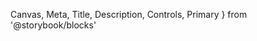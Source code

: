   Canvas,
  Meta,
  Title,
  Description,
  Controls,
  Primary
} from '@storybook/blocks'



<Meta of={DividerStories} />

<Title />

- [Overview](#overview)
- [Props](#props)
- [Configuration options](#configuration-options)
- [Use cases and examples](#use-cases-and-examples)
- [Related Components](#related-components)

<Heading>
  ## Overview
  <Description />
</Heading>
<Primary />

## Props

<Controls />

## Configuration Options

### Horizontal

<Canvas of={DividerStories.Horizontal} />

### Vertical

<Canvas of={DividerStories.Vertical} />

### With Text

<Canvas of={DividerStories.WithText} />

## Use cases and examples

- Dividers should be used to provide a clear, visual separation between objects.
- Sometimes, dividers are applied in figma as a single stroke. Designers should ALWAYS apply that single stroke to the outside of the object and call out that the stroke is being used as a divider.
- Dividers are 1 px rectangles and therefore can sometimes fall off our 4px grid, but dividers should maintain our grid in terms of height and width.

## Related components

<RelatedComponents componentNames={['Box', 'Flex']} />
